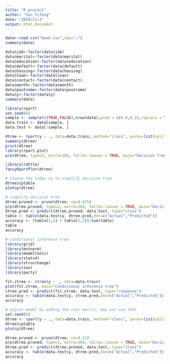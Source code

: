 ```yaml
---
title: "R project"
author: "Sun Yifeng"
date: "2020/11/3"
output: html_document
---
```


```r
data<-read.csv("bank.csv",sep=";")
summary(data)
```
```r
data$job<-factor(data$job)
data$marital<-factor(data$marital)
data$education<-factor(data$education)
data$default<-factor(data$default)
data$housing<-factor(data$housing)
data$loan<-factor(data$loan)
data$contact<-factor(data$contact)
data$month<-factor(data$month)
data$poutcome<-factor(data$poutcome)
data$y<-factor(data$y)
summary(data)

```

```r
library(rpart)
set.seed(6)
sample <- sample(c(TRUE,FALSE),nrow(data),prob = c(0.8,0.2),replace = TRUE)
data.train <- data[sample, ]
data.test <- data[!sample, ]

dtree <- rpart(y ~ ., data=data.train, method="class", parms=list(split="information"))
summary(dtree)
print(dtree)
library(rpart.plot)
prp(dtree, type=2, extra=104, fallen.leaves = TRUE, main="Decision Tree")

library(rattle)
fancyRpartPlot(dtree)
```

```r
# choose the index cp to simplify decision tree
dtree$cptable
plotcp(dtree)
```


```r
# simplify decision tree
dtree.pruned <- prune(dtree, cp=0.025)
prp(dtree.pruned, type=2, extra=104, fallen.leaves = TRUE, main="Decision Tree")
dtree.pred <- predict(dtree.pruned, data.test, type="class")
table <- table(data.test$y, dtree.pred,dnn=c("Actual","Predicted"))
accuracy <- (table[1,1] + table[2,2])/sum(table)
table
accuracy
```

```r
# conditional inference tree
library(grid)
library(mvtnorm)
library(modeltools)
library(stats4)
library(strucchange)
library(zoo)
library(party)

fit.ctree <- ctree(y ~ ., data=data.train)
plot(fit.ctree, main="Conditional inference tree")
ctree.pred <- predict(fit.ctree, data.test, type="response")
accuracy <- table(data.test$y, ctree.pred,dnn=c("Actual","Predicted"))
accuracy
```

```r
# adjust model by adding the cost matrix, may not use that
set.seed(6)
dtree <- rpart(y ~ ., data=data.train, method="class", parms=list(split="information",loss=matrix(c(0,1,5,0), byrow=TRUE, nrow=2)))
dtree$cptable
plotcp(dtree)

dtree.pruned <- prune(dtree, cp=0.11)
prp(dtree.pruned, type=2, extra=104, fallen.leaves = TRUE, main="Decision Tree")
dtree.pred <- predict(dtree.pruned, data.test, type="class")
accuracy <- table(data.test$y, dtree.pred,dnn=c("Actual","Predicted"))
accuracy
```